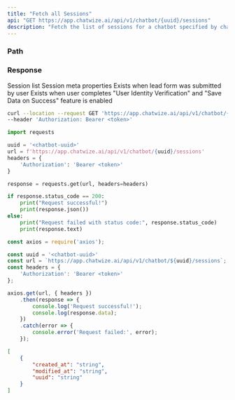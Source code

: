 ```yaml
---
title: "Fetch all Sessions"
api: "GET https://app.chatwize.ai/api/v1/chatbot/{uuid}/sessions"
description: "Fetch the list of sessions for a chatbot specified by chatbot uuid"
---
```


### Path

<ParamField path="uuid" type="string" required/>

### Response

<ResponseField name="" type="object[]">
Session list
<Expandable title="Session properties">
<ResponseField name="created_at" type="string"/>
<ResponseField name="modified_at" type="string"/>
<ResponseField name="uuid" type="string"/>
<ResponseField name="meta" type="meta Object">
  Session meta properties
  <Expandable title="properties">
    <ResponseField name="user" type="user Object">
      Exists when lead form was submitted by user
    </ResponseField>
    <ResponseField name="auth_data" type="auth_data Object">
      Exists when user completes "User Identity Verification" and "Save Data on Success" feature is enabled
    </ResponseField>
  </Expandable>
</ResponseField>
</Expandable>
</ResponseField>

<RequestExample>

```bash Curl
curl --location --request GET 'https://app.chatwize.ai/api/v1/chatbot/{uuid}/sessions' \
--header 'Authorization: Bearer <token>'
```

```py Python
import requests

uuid = '<chatbot-uuid>'
url = f'https://app.chatwize.ai/api/v1/chatbot/{uuid}/sessions'
headers = {
    'Authorization': 'Bearer <token>'
}

response = requests.get(url, headers=headers)

if response.status_code == 200:
    print("Request successful!")
    print(response.json())
else:
    print("Request failed with status code:", response.status_code)
    print(response.text)
```

```ts JavaScript
const axios = require('axios');

const uuid = '<chatbot-uuid>'
const url = `https://app.chatwize.ai/api/v1/chatbot/${uuid}/sessions`;
const headers = {
    'Authorization': 'Bearer <token>'
};

axios.get(url, { headers })
    .then(response => {
        console.log('Request successful!');
        console.log(response.data);
    })
    .catch(error => {
        console.error('Request failed:', error);
    });
```

</RequestExample>

<ResponseExample>

```json Response
[
    {
        "created_at": "string",
        "modified_at": "string",
        "uuid": "string"
    }
]

```

</ResponseExample>
